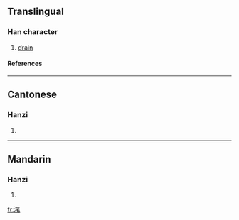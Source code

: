 {{see|潷}}

==Translingual==
===Han character===
{{Han char|rn=85|rad=水|as=10|sn=13|four=|canj=水竹竹山 (EHHU)}}
# [[drain]]
====References====
{{Han ref|kx=0643.190|dkj=18048|hdz=31699.130|uh=6ED7|ud=28375}}

----
==Cantonese==
===Hanzi===
{{yue-hanzi|jyut=|y=bat1, bei3}}
# {{defn|Cantonese}}

----
==Mandarin==
===Hanzi===
{{cmn-hanzi|tra=潷|pin=[[bǐ]] ([[bi3]])|wg=pi<sup>3</sup>}}
# {{defn|Mandarin}}

[[fr:滗]]